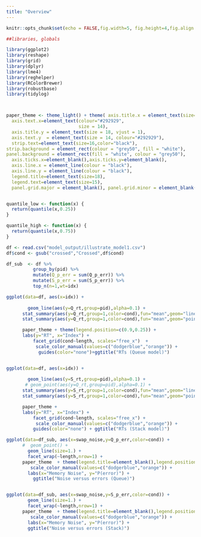 ```yaml
---
title: "Overview"
---
```





```r
knitr::opts_chunk$set(echo = FALSE,fig.width=5, fig.height=4,fig.align = "center",cache=TRUE)
```


```r
##libraries, globals

library(ggplot2)
library(reshape)
library(grid)
library(dplyr)
library(lme4)
library(reghelper)
library(RColorBrewer)
library(robustbase)
library(tidylog)



paper_theme <- theme_light() + theme( axis.title.x = element_text(size=18),
  axis.text.x=element_text(colour="#292929", 
                           size = 14), 
  axis.title.y = element_text(size = 18, vjust = 1),
  axis.text.y  = element_text(size = 14, colour="#292929"),
  strip.text=element_text(size=16,color="black"),
strip.background = element_rect(colour = "grey50", fill = "white"),
panel.background = element_rect(fill = "white", colour = "grey50"),
  axis.ticks.x=element_blank(),axis.ticks.y=element_blank(),
  axis.line.x = element_line(colour = "black"), 
  axis.line.y = element_line(colour = "black"),
  legend.title=element_text(size=18),
  legend.text=element_text(size=15),
  panel.grid.major = element_blank(), panel.grid.minor = element_blank())


quantile_low <- function(x) {
  return(quantile(x,0.25))
}

quantile_high <- function(x) {
  return(quantile(x,0.75))
}


```



```r

df <- read.csv("model_output/illustrate_model1.csv")
df$cond <- gsub("crossed","Crossed",df$cond)

df_sub  <- df %>%
          group_by(pid) %>%
          mutate(Q_p_err = sum(Q_p_err)) %>%
          mutate(S_p_err = sum(S_p_err)) %>%
          top_n(n=1,wt=idx)

```

```r
ggplot(data=df, aes(x=idx)) +
      
        geom_line(aes(y=Q_rt,group=pid),alpha=0.1) +
      stat_summary(aes(y=Q_rt,group=1,color=cond),fun="mean",geom="line",size=1.1) +
      stat_summary(aes(y=Q_rt,group=1,color=cond),fun="mean",geom="point",size=1.) +

      paper_theme + theme(legend.position=c(0.9,0.25)) +
      labs(y="RT", x="Index") +
          facet_grid(cond~length, scales="free_x")  +
           scale_color_manual(values=c("dodgerblue","orange")) +
            guides(color="none")+ggtitle("RTs (Queue model)")


ggplot(data=df, aes(x=idx)) +
      
        geom_line(aes(y=S_rt,group=pid),alpha=0.1) +
       # geom_point(aes(y=Q_rt,group=pid),alpha=0.1) +
      stat_summary(aes(y=S_rt,group=1,color=cond),fun="mean",geom="line",size=1.1) +
      stat_summary(aes(y=S_rt,group=1,color=cond),fun="mean",geom="point",size=1.) +

      paper_theme + 
      labs(y="RT", x="Index") +
          facet_grid(cond~length, scales="free_x") +
           scale_color_manual(values=c("dodgerblue","orange")) +
          guides(color="none") + ggtitle("RTs (Stack model)")
```

```r
ggplot(data=df_sub, aes(x=swap_noise,y=Q_p_err,color=cond)) +
      #  geom_point() +
        geom_line(size=1.) +
        facet_wrap(~length,nrow=1) +
      paper_theme  + theme(legend.title=element_blank(),legend.position=c(0.1,0.75)) +
         scale_color_manual(values=c("dodgerblue","orange")) +
        labs(x="Memory Noise", y="P(error)") +
          ggtitle("Noise versus errors (Queue)") 


ggplot(data=df_sub, aes(x=swap_noise,y=S_p_err,color=cond)) +
        geom_line(size=1.) +
        facet_wrap(~length,nrow=1) +
      paper_theme  + theme(legend.title=element_blank(),legend.position=c(0.1,0.75)) +
         scale_color_manual(values=c("dodgerblue","orange")) +
        labs(x="Memory Noise", y="P(error)") +
        ggtitle("Noise versus errors (Stack)")


```